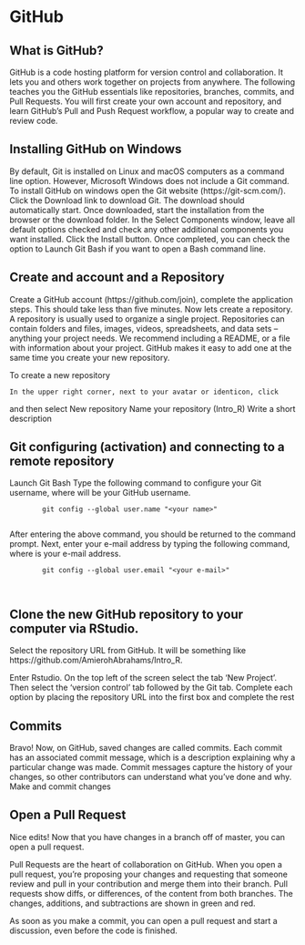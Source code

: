 # GitHub {#github}

## What is GitHub?

GitHub is a code hosting platform for version control and collaboration. It lets you and others work together on projects from anywhere. The following teaches you the GitHub essentials like repositories, branches, commits, and Pull Requests. You will first create your own account and repository, and learn GitHub’s Pull and Push Request workflow, a popular way to create  and review code.


## Installing GitHub on Windows

By default, Git is installed on Linux and macOS computers as a command line option. However, Microsoft Windows does not include a Git command. To install GitHub on windows open the Git website (https://git-scm.com/). Click the Download link to download Git. The download should automatically start. Once downloaded, start the installation from the browser or the download folder. In the Select Components window, leave all default options checked and check any other additional components you want installed. Click the Install button. Once completed, you can check the option to Launch Git Bash if you want to open a Bash command line.

## Create and account and a Repository

Create a GitHub account (https://github.com/join), complete the application steps. This should take less than five minutes. Now lets create a repository. A repository is usually used to organize a single project. Repositories can contain folders and files, images, videos, spreadsheets, and data sets – anything your project needs. We recommend including a README, or a file with information about your project. GitHub makes it easy to add one at the same time you create your new repository. 

To create a new repository

    In the upper right corner, next to your avatar or identicon, click 

and then select New repository
Name your repository (Intro_R)
Write a short description

## Git configuring (activation) and connecting to a remote repository

Launch Git Bash
Type the following command to configure your Git username, where <your name> will be your GitHub username.

            git config --global user.name "<your name>"
            
After entering the above command, you should be returned to the command prompt. Next, enter your e-mail address by typing the following command, where <your e-mail> is your e-mail address.

            git config --global user.email "<your e-mail>"
            
            
## Clone the new GitHub repository to your computer via RStudio. 

Select the repository URL from GitHub.  It will be something like https://github.com/AmierohAbrahams/Intro_R. 

Enter Rstudio. On the top left of the screen select the tab 'New Project'. Then select the 'version control' tab followed by the Git tab. Complete each option by placing the repository URL into the first box and complete the rest

## Commits

Bravo! Now, on GitHub, saved changes are called commits. Each commit has an associated commit message, which is a description explaining why a particular change was made. Commit messages capture the history of your changes, so other contributors can understand what you’ve done and why.
Make and commit changes

## Open a Pull Request

Nice edits! Now that you have changes in a branch off of master, you can open a pull request.

Pull Requests are the heart of collaboration on GitHub. When you open a pull request, you’re proposing your changes and requesting that someone review and pull in your contribution and merge them into their branch. Pull requests show diffs, or differences, of the content from both branches. The changes, additions, and subtractions are shown in green and red.

As soon as you make a commit, you can open a pull request and start a discussion, even before the code is finished.
